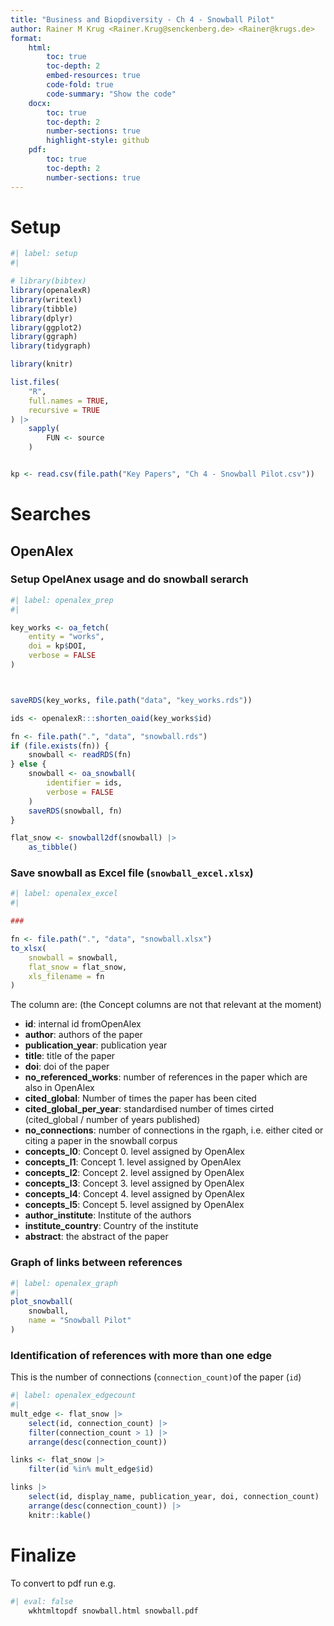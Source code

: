 ```yaml
---
title: "Business and Biopdiversity - Ch 4 - Snowball Pilot"
author: Rainer M Krug <Rainer.Krug@senckenberg.de> <Rainer@krugs.de>
format:
    html:
        toc: true
        toc-depth: 2
        embed-resources: true
        code-fold: true
        code-summary: "Show the code"
    docx:
        toc: true
        toc-depth: 2
        number-sections: true
        highlight-style: github
    pdf:
        toc: true
        toc-depth: 2
        number-sections: true
---
```


# Setup
```r
#| label: setup
#|

# library(bibtex)
library(openalexR)
library(writexl)
library(tibble)
library(dplyr)
library(ggplot2)
library(ggraph)
library(tidygraph)

library(knitr)

list.files(
    "R",
    full.names = TRUE,
    recursive = TRUE
) |>
    sapply(
        FUN <- source
    )


kp <- read.csv(file.path("Key Papers", "Ch 4 - Snowball Pilot.csv"))
```

# Searches

## OpenAlex

### Setup OpelAnex usage and do snowball serarch

```r
#| label: openalex_prep
#|

key_works <- oa_fetch(
    entity = "works",
    doi = kp$DOI,
    verbose = FALSE
)



saveRDS(key_works, file.path("data", "key_works.rds"))

ids <- openalexR:::shorten_oaid(key_works$id)

fn <- file.path(".", "data", "snowball.rds")
if (file.exists(fn)) {
    snowball <- readRDS(fn)
} else {
    snowball <- oa_snowball(
        identifier = ids,
        verbose = FALSE
    )
    saveRDS(snowball, fn)
}

flat_snow <- snowball2df(snowball) |>
    as_tibble()
```

### Save snowball as Excel file (`snowball_excel.xlsx`)

```r
#| label: openalex_excel
#|

###

fn <- file.path(".", "data", "snowball.xlsx")
to_xlsx(
    snowball = snowball,
    flat_snow = flat_snow,
    xls_filename = fn
)
```

The column are: (the Concept columns are not that relevant at the moment)

- **id**: internal id fromOpenAlex
- **author**: authors of the paper
- **publication_year**: publication year
- **title**: title of the paper
- **doi**: doi of the paper
- **no_referenced_works**: number of references in the paper which are also in OpenAlex
- **cited_global**: Number of times the paper has been cited
- **cited_global_per_year**: standardised  number of times cirted (cited_global / number of years published)
- **no_connections**: number of connections in the rgaph, i.e. either cited or citing a paper in the snowball corpus
- **concepts_l0**: Concept 0. level assigned by OpenAlex
- **concepts_l1**: Concept 1. level assigned by OpenAlex
- **concepts_l2**: Concept 2. level assigned by OpenAlex
- **concepts_l3**: Concept 3. level assigned by OpenAlex
- **concepts_l4**: Concept 4. level assigned by OpenAlex
- **concepts_l5**: Concept 5. level assigned by OpenAlex
- **author_institute**: Institute of the authors
- **institute_country**: Country of the institute
- **abstract**: the abstract of the paper


### Graph of links between references

```r
#| label: openalex_graph
#|
plot_snowball(
    snowball,
    name = "Snowball Pilot"
)
```

### Identification of references with more than one edge

This is the number of connections (`connection_count)`of the paper (`id`)

```r
#| label: openalex_edgecount
#|
mult_edge <- flat_snow |>
    select(id, connection_count) |>
    filter(connection_count > 1) |>
    arrange(desc(connection_count))

links <- flat_snow |>
    filter(id %in% mult_edge$id)

links |>
    select(id, display_name, publication_year, doi, connection_count) |>
    arrange(desc(connection_count)) |>
    knitr::kable()
```



# Finalize
To convert to pdf run e.g.

```bash
#| eval: false
    wkhtmltopdf snowball.html snowball.pdf
```
